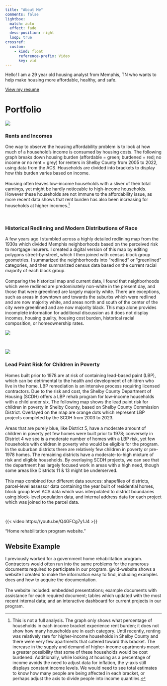 ```yaml
---
title: "About Me"
comments: false
lightbox: 
  match: auto
  effect: fade
  desc-position: right
  loop: true
crossref:
  custom:
    - kind: float
      reference-prefix: Video
      key: vid
---
```


Hello! I am a 29 year old housing analyst from Memphis, TN who wants to help make housing more affordable, healthy, and safe.

[View my resume](resume.qmd)

# Portfolio

::: {layout="[6,6]" layout-valign="center" .column-screen-inset-shaded}
![](GRAPHI.png){group="grapholio"}

### Rents and Incomes

One way to observe the housing affordability problem is to look at how much of a household's income is consumed by housing costs. The following graph breaks down housing burden (affordable = green; burdened = red; no income or no rent = grey) for renters in Shelby County from 2005 to 2022, using data from the ACS. Households are divided into brackets to display how this burden varies based on income.<br><br> Housing often leaves low-income households with a sliver of their total earnings, yet might be hardly noticeable to high-income households. However these households are not immune to the affordability issue, as more recent data shows that rent burden has also been increasing for households at higher incomes.^[This is not a full analysis. The graph only shows what percentage of households in each income bracket experience rent burden; it does not show how many households are in each category. Until recently, renting was relatively rare for higher-income households in Shelby County and there were very few apartments that catered toward this bracket. The increase in the supply and demand of higher-income apartments meant a greater possibility that some of these households would be cost burdened. Additionally, while looking at housing as a percentage of income avoids the need to adjust data for inflation, the y-axis still displays constant income levels. We would need to see total estimates to know how many people are being affected in each bracket, or perhaps adjust the axis to divide people into income quantiles.]

:::

<br/>


::: {layout="[6,6]" layout-valign="center" .column-screen-inset-shaded}

### Historical Redlining and Modern Distributions of Race

A few years ago I stumbled across a highly detailed redlining map from the 1930s which divided Memphis neighborhoods based on the perceived risk to mortgage insurers. I created a digital version of this map by editing polygons street-by-street, which I then joined with census block group geometries. I summarized the neighborhoods into "redlined" or "greenlined" categories, and then summarized census data based on the current racial majority of each block group.<br><br>
Comparing the historical map and current data, I found that neighborhoods which were redlined are predominately non-white in the present day, and those that were greenlined are largely majority white. There are exceptions, such as areas in downtown and towards the suburbs which were redlined and are now majority white, and areas north and south of the center of the city were greenlined and are now majority black. This map alone provides incomplete information for additional discussion as it does not display incomes, housing quality, housing cost burden, historical racial composition, or homeownership rates.

![](redlining-and-current-race.png){group="grapholio"}

:::

<br>

::: {layout="[6,6]" layout-valign="center" .column-screen-inset-shaded}

![](bivariate-lead-risk-by-district-with-LHR.png){group="grapholio"}

### Lead Paint Risk for Children in Poverty

Homes built prior to 1978 are at risk of containing lead-based paint (LBP), which can be detrimental to the health and development of children who live in the home. LBP remediation is an intensive process requiring licensed contractors. Due to the risk and cost, the Shelby County Department of Housing (SCDH) offers a LBP rehab program for low-income households with a child under six. The following map shows the lead paint risk for children in poverty in Shelby County, based on Shelby County Commission District. Overlayed on the map are orange dots which represent LBP projects completed by the SCDH from 2003 to 2023.<br><br>
Areas that are purely blue, like District 5, have a moderate amount of children in poverty yet few homes were built prior to 1978; conversely in District 4 we see is a moderate number of homes with a LBP risk, yet few households with children in poverty who would be eligible for the program. In the suburban districts there are relatively few children in poverty or pre-1978 homes. The remaining districts have a moderate-to-high mixture of risk and eligible households. By overlaying SCDH projects, we can see that the department has largely focused work in areas with a high need, though some areas like Districts 11 & 13 might be underserved.<br><br>
This map combined four different data sources: shapefiles of districts, parcel-level assessor data containing the year built of residential homes, block group level ACS data which was interpolated to district boundaries using block-level population data, and internal address data for each project which was joined to the parcel data.

:::

<br>

::: {layout="[6,6]" layout-valign="center" .column-screen-inset-shaded}

::: {#vid-website}

{{< video https://youtu.be/Q4GFCg7y1J4 >}}

"Home rehabilitation program website."

:::

## Website Example

I previously worked for a government home rehabilitation program. Contractors would often run into the same problems for the numerous documents required to participate in our program. @vid-website shows a website I created to make the information easy to find, including examples docs and how to acquire the documentation.<br><br>
The website included: embedded presentations; example documents with assistance for each required document; tables which updated with the most recent internal data; and an interactive dashboard for current projects in our program.

:::